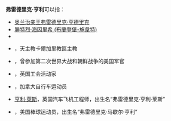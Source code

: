 '''弗雷德里克·亨利'''可以指：

* [[奥兰治亲王弗雷德里克·亨德里克|奥兰治亲王弗雷德里克·亨德里克]]
* [[腓特烈·海因里希_(布蘭登堡-施韋特)|腓特烈·海因里希 (布蘭登堡-施韋特)]]
* {{link-de|萨克森-蔡茨-佩高-诺伊施塔特公爵腓特烈·海因里希|Friedrich Heinrich (Sachsen-Zeitz-Pegau-Neustadt)}}
* {{link-en|弗雷德里克·亨利 (主教)|Frederick Henry (bishop)}}，天主教卡爾加里教區主教
* {{link-en|弗雷德里克·芬斯顿·亨利|Frederick F. Henry}}，曾参加第二次世界大战和朝鲜战争的美国军官
* {{link-en|弗雷德里克·查尔斯·亨利 (英国)|F. C. Henry}}，英国工会活动家
* {{link-en|弗雷德里克·查尔斯·亨利 (加拿大)|Frederick Henry (cyclist)}}，加拿大自行车运动员
* [[亨利·萊斯|亨利·萊斯]]，英国汽车飞机工程师，出生名“弗雷德里克·亨利·莱斯”
* {{link-en|斯内克·亨利|Snake Henry}}，美国棒球运动员，出生名“弗雷德里克·马歇尔·亨利”

{{Disambiguation|Cat=七字人名译名消歧义}}